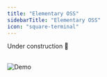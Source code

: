 ```yaml
---
title: "Elementary OSS"
sidebarTitle: "Elementary OSS"
icon: "square-terminal"
---
```


Under construction 🚧


<br />

<Frame>
  <img
    src="https://raw.githubusercontent.com/elementary-data/elementary/master/static/report_ui.gif"
    alt="Demo"
  />
</Frame>
